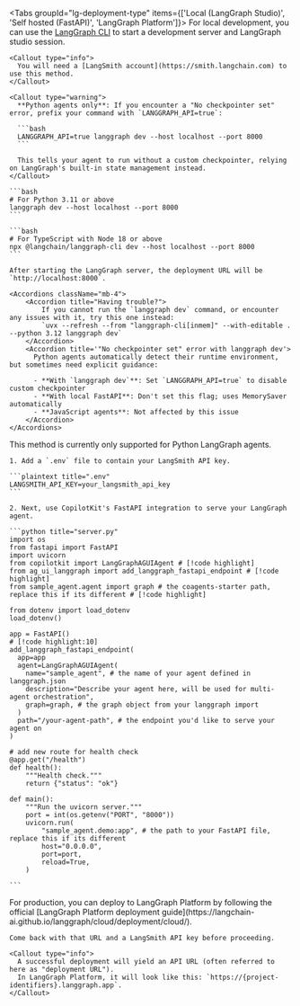 <Tabs groupId="lg-deployment-type" items={['Local (LangGraph Studio)', 'Self hosted (FastAPI)', 'LangGraph Platform']}>
  <Tab value="Local (LangGraph Studio)">
    For local development, you can use the [LangGraph CLI](https://langchain-ai.github.io/langgraph/cloud/reference/cli/) to start a development server and LangGraph studio session.

    <Callout type="info">
      You will need a [LangSmith account](https://smith.langchain.com) to use this method.
    </Callout>

    <Callout type="warning">
      **Python agents only**: If you encounter a "No checkpointer set" error, prefix your command with `LANGGRAPH_API=true`:

      ```bash
      LANGGRAPH_API=true langgraph dev --host localhost --port 8000
      ```

      This tells your agent to run without a custom checkpointer, relying on LangGraph's built-in state management instead.
    </Callout>

    ```bash
    # For Python 3.11 or above
    langgraph dev --host localhost --port 8000
    ```

    ```bash
    # For TypeScript with Node 18 or above
    npx @langchain/langgraph-cli dev --host localhost --port 8000
    ```

    After starting the LangGraph server, the deployment URL will be `http://localhost:8000`.

    <Accordions className="mb-4">
        <Accordion title="Having trouble?">
            If you cannot run the `langgraph dev` command, or encounter any issues with it, try this one instead:
            `uvx --refresh --from "langgraph-cli[inmem]" --with-editable . --python 3.12 langgraph dev`
        </Accordion>
        <Accordion title='"No checkpointer set" error with langgraph dev'>
          Python agents automatically detect their runtime environment, but sometimes need explicit guidance:

          - **With `langgraph dev`**: Set `LANGGRAPH_API=true` to disable custom checkpointer
          - **With local FastAPI**: Don't set this flag; uses MemorySaver automatically
          - **JavaScript agents**: Not affected by this issue
        </Accordion>
    </Accordions>

  </Tab>

  <Tab value="Self hosted (FastAPI)">
    <Callout type="info">
      This method is currently only supported for Python LangGraph agents.
    </Callout>

    1. Add a `.env` file to contain your LangSmith API key.

    ```plaintext title=".env"
    LANGSMITH_API_KEY=your_langsmith_api_key
    ```

    2. Next, use CopilotKit's FastAPI integration to serve your LangGraph agent.

    ```python title="server.py"
    import os
    from fastapi import FastAPI
    import uvicorn
    from copilotkit import LangGraphAGUIAgent # [!code highlight]
    from ag_ui_langgraph import add_langgraph_fastapi_endpoint # [!code highlight]
    from sample_agent.agent import graph # the coagents-starter path, replace this if its different # [!code highlight]

    from dotenv import load_dotenv
    load_dotenv()

    app = FastAPI()
    # [!code highlight:10]
    add_langgraph_fastapi_endpoint(
      app=app
      agent=LangGraphAGUIAgent(
        name="sample_agent", # the name of your agent defined in langgraph.json
        description="Describe your agent here, will be used for multi-agent orchestration",
        graph=graph, # the graph object from your langgraph import
      )
      path="/your-agent-path", # the endpoint you'd like to serve your agent on
    )

    # add new route for health check
    @app.get("/health")
    def health():
        """Health check."""
        return {"status": "ok"}

    def main():
        """Run the uvicorn server."""
        port = int(os.getenv("PORT", "8000"))
        uvicorn.run(
            "sample_agent.demo:app", # the path to your FastAPI file, replace this if its different
            host="0.0.0.0",
            port=port,
            reload=True,
        )

    ```

  </Tab>

  <Tab value="LangGraph Platform">
    For production, you can deploy to LangGraph Platform by following the official [LangGraph Platform deployment guide](https://langchain-ai.github.io/langgraph/cloud/deployment/cloud/).

    Come back with that URL and a LangSmith API key before proceeding.

    <Callout type="info">
      A successful deployment will yield an API URL (often referred to here as "deployment URL").
      In LangGraph Platform, it will look like this: `https://{project-identifiers}.langgraph.app`.
    </Callout>

  </Tab>
</Tabs>
